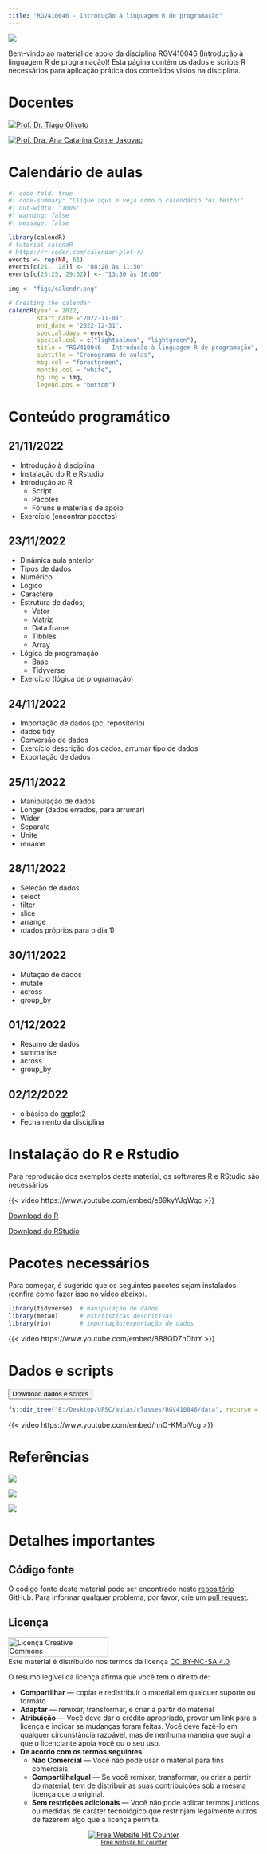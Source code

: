```yaml
---
title: "RGV410046 - Introdução à linguagem R de programação"
---
```


![](figs/bem-vindo.png)

Bem-vindo ao material de apoio da disciplina RGV410046 (Introdução à linguagem R de programação)! Esta página contém os dados e scripts R necessários para aplicação prática dos conteúdos vistos na disciplina.

# Docentes

::: {layout-ncol="2"}
[![Prof. Dr. Tiago Olivoto](figs/olivoto.png)](https://olivoto.netlify.app/)

[![Prof. Dra. Ana Catarina Conte Jakovac](figs/catarina.jpg)](http://lattes.cnpq.br/6851033339458776)
:::

# Calendário de aulas

```r
#| code-fold: true
#| code-summary: "Clique aqui e veja como o calendário foi feito!"
#| out-width: "100%"
#| warning: false
#| message: false

library(calendR)
# tutorial calendR
# https://r-coder.com/calendar-plot-r/
events <- rep(NA, 61)
events[c(21,  28)] <- "08:20 às 11:50"
events[c(23:25, 29:32)] <- "13:30 às 16:00"

img <- "figs/calendr.png"

# Creating the calendar
calendR(year = 2022,
        start_date ="2022-11-01",
        end_date = "2022-12-31",
        special.days = events,
        special.col = c("lightsalmon", "lightgreen"),
        title = "RGV410046 - Introdução à linguagem R de programação", 
        subtitle = "Cronograma de aulas",
        mbg.col = "forestgreen",            
        months.col = "white",
        bg.img = img,
        legend.pos = "bottom")
```

# Conteúdo programático

## 21/11/2022

-   Introdução à disciplina
-   Instalação do R e Rstudio
-   Introdução ao R
    -   Script
    -   Pacotes
    -   Fóruns e materiais de apoio
-   Exercício (encontrar pacotes)

## 23/11/2022

-   Dinâmica aula anterior
-   Tipos de dados
-   Numérico
-   Lógico
-   Caractere
-   Estrutura de dados;
    -   Vetor
    -   Matriz
    -   Data frame
    -   Tibbles
    -   Array
-   Lógica de programação
    -   Base
    -   Tidyverse
-   Exercício (lógica de programação)

## 24/11/2022

-   Importação de dados (pc, repositório)
-   dados tidy
-   Conversão de dados
-   Exercício descrição dos dados, arrumar tipo de dados
-   Exportação de dados

## 25/11/2022

-   Manipulação de dados
-   Longer (dados errados, para arrumar)
-   Wider
-   Separate
-   Unite
-   rename

## 28/11/2022

-   Seleção de dados
-   select
-   filter
-   slice
-   arrange
-   (dados próprios para o dia 1)

## 30/11/2022

-   Mutação de dados
-   mutate
-   across
-   group_by

## 01/12/2022

-   Resumo de dados
-   summarise
-   across
-   group_by

## 02/12/2022

-   o básico do ggplot2
-   Fechamento da disciplina

# Instalação do R e Rstudio

Para reprodução dos exemplos deste material, os softwares R e RStudio são necessários

{{< video https://www.youtube.com/embed/e89kyYJgWqc >}}

<a class="btn btn-success" href="https://cran.r-project.org/bin/windows/base/" target="_blank"><i class="fa fa-save"></i> Download do R</a>

<a class="btn btn-success" href="https://www.rstudio.com/products/rstudio/download/" target="_blank"><i class="fa fa-save"></i> Download do RStudio</a>

# Pacotes necessários

Para começar, é sugerido que os seguintes pacotes sejam instalados (confira como fazer isso no vídeo abaixo).

```r
library(tidyverse)  # manipulação de dados
library(metan)      # estatísticas descritivas
library(rio)        # importação/exportação de dados
```

{{< video https://www.youtube.com/embed/8B8QDZnDhtY >}}

# Dados e scripts

<a href="https://downgit.github.io/#/home?url=https://github.com/TiagoOlivoto/classes/tree/master/RGV410046" target="_blank" rel="noopener"> <button class="btn btn-success"><i class="fa fa-save"></i> Download dados e scripts</button> </a>

```r
fs::dir_tree("E:/Desktop/UFSC/aulas/classes/RGV410046/data", recurse = 1)
```

{{< video https://www.youtube.com/embed/hnO-KMpIVcg >}}

# Referências

::: {layout-ncol="3"}
[![](figs/eambr.png)](https://bendeivide.github.io/book-eambr01/)

[![](figs/book_olivoto.png)](https://tiagoolivoto.github.io/e-bookr/index.html)

[![](figs/r4ds.png)](https://r4ds.had.co.nz/)
:::

# Detalhes importantes

## Código fonte

O código fonte deste material pode ser encontrado neste [repositório](https://github.com/TiagoOlivoto/classes/tree/master/RGV410046) GitHub. Para informar qualquer problema, por favor, crie um [pull request](https://github.com/TiagoOlivoto/classes/pulls).

## Licença

```{=html}
<a rel="license" href="http://creativecommons.org/licenses/by-nc-sa/4.0/" target="_blank" rel="noopener"><img src="https://raw.githubusercontent.com/TiagoOlivoto/tiagoolivoto/master/static/img/gemsr/license.jpg" alt="Licença Creative Commons" style="border-width:0" width="200" height="40"/></a><br />Este material é distribuído nos termos da licença <a rel="license" href="http://creativecommons.org/licenses/by-nc-sa/4.0/">CC BY-NC-SA 4.0</a>
```
O resumo legível da licença afirma que você tem o direito de:

-   **Compartilhar** --- copiar e redistribuir o material em qualquer suporte ou formato
-   **Adaptar** --- remixar, transformar, e criar a partir do material
-   **Atribuição** --- Você deve dar o crédito apropriado, prover um link para a licença e indicar se mudanças foram feitas. Você deve fazê-lo em qualquer circunstância razoável, mas de nenhuma maneira que sugira que o licenciante apoia você ou o seu uso.
-   **De acordo com os termos seguintes**
    -   **Não Comercial** --- Você não pode usar o material para fins comerciais.
    -   **CompartilhaIgual** --- Se você remixar, transformar, ou criar a partir do material, tem de distribuir as suas contribuições sob a mesma licença que o original.
    -   **Sem restrições adicionais** --- Você não pode aplicar termos jurídicos ou medidas de caráter tecnológico que restrinjam legalmente outros de fazerem algo que a licença permita.

```{=html}
<div align='center'><a href='https://www.free-website-hit-counter.com'><img src='https://www.free-website-hit-counter.com/c.php?d=9&id=138603&s=2' border='0' alt='Free Website Hit Counter'></a><br / ><small><a href='https://www.free-website-hit-counter.com' title="Free Website Hit Counter">Free website hit counter</a></small></div>
```
